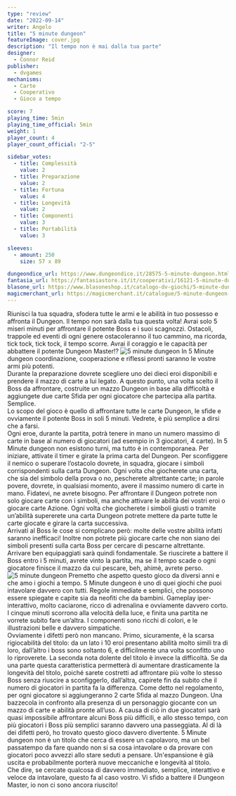 ```yaml
---
type: "review"
date: "2022-09-14"
writer: Angelo
title: "5 minute dungeon"
featureImage: cover.jpg
description: "Il tempo non è mai dalla tua parte"
designer:
  - Connor Reid
publisher:
  - dvgames
mechanisms:
  - Carte
  - Cooperativo
  - Gioco a tempo

score: 7
playing_time: 5min
playing_time_official: 5min
weight: 1
player_count: 4
player_count_official: "2-5"

sidebar_votes:
  - title: Complessità
    value: 2
  - title: Preparazione
    value: 2
  - title: Fortuna
    value: 4
  - title: Longevità
    value: 2
  - title: Componenti
    value: 3
  - title: Portabilità
    value: 3

sleeves:
  - amount: 250
    size: 57 x 89

dungeondice_url: https://www.dungeondice.it/28575-5-minute-dungeon.html
fantasia_url: https://fantasiastore.it/it/cooperativi/16121-5-minute-dungeon.html
blasone_url: https://www.blasoneshop.it/catalogo-dv-giochi/5-minute-dungeon-102-2483
magicmerchant_url: https://magicmerchant.it/catalogue/5-minute-dungeon-62682/
---
```


<Setting>
  Riunisci la tua squadra, sfodera tutte le armi e le abilità in tuo possesso e
  affronta il Dungeon. Il tempo non sarà dalla tua questa volta! Avrai solo 5
  miseri minuti per affrontare il potente Boss e i suoi scagnozzi. Ostacoli,
  trappole ed eventi di ogni genere ostacoleranno il tuo cammino, ma ricorda,
  tick tock, tick tock, il tempo scorre. Avrai il coraggio e le capacità per
  abbattere il potente Dungeon Master!?
</Setting>

<img src="./game1.jpg" alt="5 minute dungeon" />

<Rules>
In 5 Minute dungeon coordinazione, cooperazione e riflessi pronti saranno le vostre armi più potenti.<br/>
Durante la preparazione dovrete scegliere uno dei dieci eroi disponibili e prendere il mazzo di carte a lui legato. A questo punto, una volta scelto il Boss da affrontare, costruite un mazzo Dungeon in base alla difficoltà e aggiungete due carte Sfida per ogni giocatore che partecipa alla partita. Semplice.<br/>
Lo scopo del gioco è quello di affrontare tutte le carte Dungeon, le sfide e ovviamente il potente Boss in soli 5 minuti. Vedrete, è più semplice a dirsi che a farsi.<br/>
Ogni eroe, durante la partita, potrà tenere in mano un numero massimo di carte in base al numero di giocatori (ad esempio in 3 giocatori, 4 carte). In 5 Minute dungeon non esistono turni, ma tutto è in contemporanea. Per iniziare, attivate il timer e girate la prima carta del Dungeon. Per sconfiggere il nemico o superare l’ostacolo dovrete, in squadra, giocare i simboli corrispondenti sulla carta Dungeon. Ogni volta che giocherete una carta, che sia del simbolo della prova o no, pescherete altrettante carte; in parole povere, dovrete, in qualsiasi momento, avere il massimo numero di carte in mano. Fidatevi, ne avrete bisogno. Per affrontare il Dungeon potrete non solo giocare carte con i simboli, ma anche attivare le abilità dei vostri eroi o giocare carte Azione. Ogni volta che giocherete i simboli giusti o tramite un’abilità supererete una carta Dungeon potrete mettere da parte tutte le carte giocate e girare la carta successiva.<br/>
Arrivati al Boss le cose si complicano però: molte delle vostre abilità infatti saranno inefficaci! Inoltre non potrete più giocare carte che non siano dei simboli presenti sulla carta Boss per cercare di pescarne altrettante. Arrivare ben equipaggiati sarà quindi fondamentale. Se riuscirete a battere il Boss entro i 5 minuti, avrete vinto la partita, ma se il tempo scade o ogni giocatore finisce il mazzo da cui pescare, beh, ahimè, avrete perso.

</Rules>

<img src="./game2.jpg" alt="5 minute dungeon" />

<Feedback>
  Premetto che aspetto questo gioco da diversi anni e che amo i giochi a tempo.
  5 Minute dungeon è uno di quei giochi che puoi intavolare davvero con tutti.
  Regole immediate e semplici, che possono essere spiegate e capite sia da
  neofiti che da bambini. Gameplay iper-interattivo, molto caciarone, ricco di
  adrenalina e ovviamente davvero corto. I cinque minuti scorrono alla velocità
  della luce, e finita una partita ne vorrete subito fare un’altra. I componenti
  sono ricchi di colori, e le illustrazioni belle e davvero simpatiche.
  <br /> Ovviamente i difetti però non mancano. Primo, sicuramente, è la scarsa rigiocabilità
  del titolo: da un lato i 10 eroi presentano abilità molto simili tra di loro, dall’altro
  i boss sono soltanto 6, e difficilmente una volta sconfitto uno lo riproverete.
  La seconda nota dolente del titolo è invece la difficoltà. Se da una parte questa
  caratteristica permetterà di aumentare drasticamente la longevità del titolo, poiché
  sarete costretti ad affrontare più volte lo stesso Boss senza riuscire a sconfiggerlo,
  dall’altra, capirete fin da subito che il numero di giocatori in partita fa la
  differenza. Come detto nel regolamento, per ogni giocatore si aggiungeranno 2 carte
  Sfida al mazzo Dungeon. Una bazzecola in confronto alla presenza di un personaggio
  giocante con un mazzo di carte e abilità pronte all’uso. A causa di ciò in due
  giocatori sarà quasi impossibile affrontare alcuni Boss più difficili, e allo stesso
  tempo, con più giocatori i Boss più semplici saranno davvero una passeggiata. Al
  di là dei difetti però, ho trovato questo gioco davvero divertente. 5 Minute dungeon
  non è un titolo che cerca di essere un capolavoro, ma un bel passatempo da fare
  quando non si sa cosa intavolare o da provare con giocatori poco avvezzi allo stare
  seduti a pensare. Un'espansione è già uscita e probabilmente porterà nuove meccaniche
  e longevità al titolo.
  <br />
  Che dire, se cercate qualcosa di davvero immediato, semplice, interattivo e veloce
  da intavolare, questo fa al caso vostro. Vi sfido a battere il Dungeon Master,
  io non ci sono ancora riuscito!
</Feedback>

<Instagram id="CifBVxkDpIk" />
